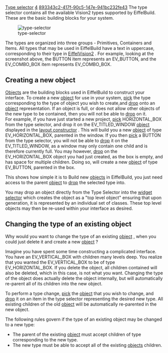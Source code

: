 [[Property:title|Type selector]]
[[Property:weight|4]]
[[Property:uuid|893343c2-417f-90c5-147e-941bc232fe43]]
The type selector contains all the available Vision2 types supported by EiffelBuild. These are the basic building blocks for your system.

[[Image:type-selector]]  

The types are organized into three groups - Primitives, Containers and Items. All types that may be used in EiffelBuild have a text in uppercase, corresponding to their type in [[EiffelVision Introduction|EiffelVision2]] . For example, looking at the screenshot above, the <eiffel>BUTTON</eiffel> item represents an <eiffel>EV_BUTTON</eiffel>, and the <eiffel>EV_COMBO_BOX</eiffel> item represents <eiffel>EV_COMBO_BOX</eiffel>. 

{{note| '''Note''': The types available in the type selector are fixed, and cannot be modified. Almost all [[EiffelVision Introduction|EiffelVision2]]  components are available. }}

==Creating a new object==
[[EiffelBuild Notation|Objects]]  are the building blocks used in EiffelBuild to construct your interface. To create a new [[EiffelBuild Notation|object]]  for use in your system, [[EiffelBuild Notation|pick]]  the type corresponding to the type of object you wish to create,and [[EiffelBuild Notation|drop]]  onto an [[EiffelBuild Notation|object]]  representation. If an object is full, or does not allow other objects of the new type to be contained, then you will not be able to [[EiffelBuild Notation|drop]]  on it. <br/>

For example, if you have just started a new project, [[EiffelBuild Notation|pick]]  HORIZONTAL_BOX from the type selector, and drop it on the <eiffel>EV_TITLED_WINDOW</eiffel> [[EiffelBuild Notation|object]]  displayed in the [[Layout constructor| layout constructor]] . This will build you a new [[EiffelBuild Notation|object]]  of type <eiffel>EV_HORIZONTAL_BOX</eiffel>, parented in the window. If you then [[EiffelBuild Notation|pick]]  a BUTTON from the type selector, you will not be able to [[EiffelBuild Notation|drop]]  it on the <eiffel>EV_TITLED_WINDOW</eiffel>, as a window may only contain one child and is therefore currently full. You may however, [[EiffelBuild Notation|drop]]  on the <eiffel>EV_HORIZONTAL_BOX</eiffel> object you had just created, as the box is empty, and has space for multiple children. Doing so, will create a new [[EiffelBuild Notation|object]] of type <eiffel>EV_BUTTON</eiffel>, parented in the box. 

This shows how simple it is to Build new [[EiffelBuild Notation|objects]]  in EiffelBuild, you just need access to the parent [[EiffelBuild Notation|object]]  to [[EiffelBuild Notation|drop]]  the selected type into. 

You may drop an object directly from the Type Selector into the [[Widget selector|widget selector]]  which creates the object as a "top level object" ensuring that upon generation, it is represented by an individual set of classes. These top level objects may then be re-used within your interface as desired. 

{{note| '''Note''': To understand the types accepted, and the capacity of objects, you should consult the [[EiffelVision Introduction|EiffelVision2]]  library reference. }}

==Changing the type of an existing object==

Why would you want to change the type of an existing [[EiffelBuild Notation|object]] , when you could just delete it and create a new [[EiffelBuild Notation|object]] ? 

Imagine you have spent some time constructing a complicated interface. You have an EV_VERTICAL_BOX with children many levels deep. You realize that you wanted the <eiffel>EV_VERTICAL_BOX</eiffel> to be of type <eiffel>EV_HORIZONTAL_BOX</eiffel>. If you delete the object, all children contained will also be deleted, which in this case, is not what you want. Changing the type of the object does actually delete the object internally, but will automatically re-parent all of its children into the new object.

To perform a type change, [[EiffelBuild Notation|pick]]  the [[EiffelBuild Notation|object]]  that you wish to change, and [[EiffelBuild Notation|drop]]  it on an item in the type selector representing the desired new type. All existing children of the old [[EiffelBuild Notation|object]]  will be automatically re-parented in the new object. 

The following rules govern if the type of an existing object may be changed to a new type:
* The parent of the existing [[EiffelBuild Notation|object]]  must accept children of type corresponding to the new type. 
* The new type must be able to accept all of the existing [[EiffelBuild Notation|objects]]  children. 

{{seealso| '''See Also''' <br/>
[[Layout constructor|Layout constructor]]  <br/>
}}




